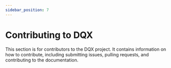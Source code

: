 ```yaml
---
sidebar_position: 7
---
```


# Contributing to DQX

This section is for contributors to the DQX project. It contains information on how to contribute, including submitting issues, pulling requests, and contributing to the documentation.